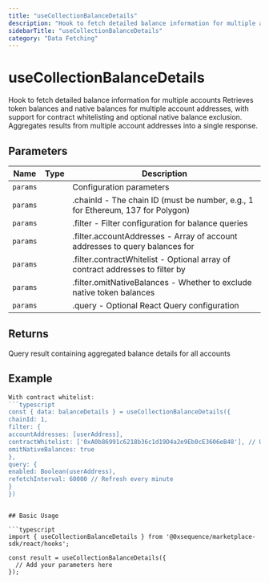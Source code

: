 ```yaml
---
title: "useCollectionBalanceDetails"
description: "Hook to fetch detailed balance information for multiple accounts Retrieves token balances and native balances for multiple account addresses, with support for contract whitelisting and optional native balance exclusion. Aggregates results from multiple account addresses into a single response."
sidebarTitle: "useCollectionBalanceDetails"
category: "Data Fetching"
---
```


# useCollectionBalanceDetails

Hook to fetch detailed balance information for multiple accounts Retrieves token balances and native balances for multiple account addresses, with support for contract whitelisting and optional native balance exclusion. Aggregates results from multiple account addresses into a single response.

## Parameters

| Name | Type | Description |
|------|------|-------------|
| `params` |  | Configuration parameters |
| `params` |  | .chainId - The chain ID (must be number, e.g., 1 for Ethereum, 137 for Polygon) |
| `params` |  | .filter - Filter configuration for balance queries |
| `params` |  | .filter.accountAddresses - Array of account addresses to query balances for |
| `params` |  | .filter.contractWhitelist - Optional array of contract addresses to filter by |
| `params` |  | .filter.omitNativeBalances - Whether to exclude native token balances |
| `params` |  | .query - Optional React Query configuration |

## Returns

Query result containing aggregated balance details for all accounts

## Example

```typescript
With contract whitelist:
```typescript
const { data: balanceDetails } = useCollectionBalanceDetails({
chainId: 1,
filter: {
accountAddresses: [userAddress],
contractWhitelist: ['0xA0b86991c6218b36c1d19D4a2e9Eb0cE3606eB48'], // USDC only
omitNativeBalances: true
},
query: {
enabled: Boolean(userAddress),
refetchInterval: 60000 // Refresh every minute
}
})
```
```

## Basic Usage

```typescript
import { useCollectionBalanceDetails } from '@0xsequence/marketplace-sdk/react/hooks';

const result = useCollectionBalanceDetails({
  // Add your parameters here
});
```

